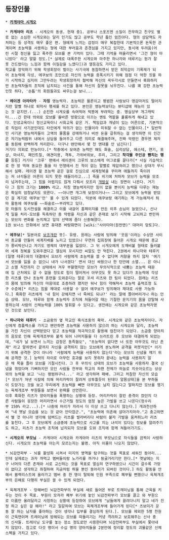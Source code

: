 == 등장인물 ==
 * '''[[카게야마 시게오]]'''

 * '''카게야마 리츠''' - 시게오의 동생. 현재 중1. 공부나 스포츠엔 소질이 전무하고 친구도 별로 없는 소심한 시게오와는 달리 인기도 많고 공부도 학년 톱인 엄친아다. 형의 상담역도 자처하는 등 성격도 매우 좋은 편. 형에게 느끼는 감정이 매우 복잡한데 기본적으론 돈독한 관계이며 초능력을 사용하는 형에 대한 부러움과 존경심을 가지고 있지만, 동시에 두려움(어린 시절 정신을 잃고 폭주한 모브를 본 기억이 있다. 그때 기억을 떠올리면서 '그건 형이 아니었다' 라고 말할 정도.[* 실제로 대폭주한 시게오와 마주한 하나자와 테루키는 뭔가 잘못 건드렸다는 느낌과 함께 이질감을 느꼈다])과 열등감도 가지고 있다.
 학교를 장악하기 위해 학생회장이 벌이는 사기극에 동참하면서 받은 죄악감이 기폭제가 되어 초능력에 각성, 에쿠보의 조언으로 자신의 능력을 증폭시키기 위해 점점 더 악한 짓을 하기 시작하고 심지어 그만두려는 학생회장까지 협박해 자신의 꼭두각시로 만들면서 흑화하지만 초능력자들의 조직에 납치되는 사건을 통해 자신의 잘못을 뉘우친다. 나름 꽤 강한 초능력인듯 하다, '손톱'의 회원들과도 싸우는걸 보니...

 * '''레이겐 아라타카''' - '''자칭''' 영능력자. 초능력은 물론이고 평범한 사람보다 영감마저도 떨어지지만 말빨 하나로 퇴마사 행세를 하고 있다. 본인은 영능력보다는 뷰티샵에 재능이 있는 것 같지만.(...) 순진한 시게오를 속여먹어 박봉에 부려먹는 중. 명실상부 개그캐릭터....긴 한데 의외로 모브를 올바른 방향으로 이끄는 멘토 역할을 훌륭하게 해내고 있다. 인성교육이니 정신교육이니 사회교육 같은 거. 책임감과 개념이 있는 어른으로, 기본적으로 직업이 사기꾼인데도 타인에게 악의가 없는 인물이라 미워할 수 없는 인물이다.[* 일반적인 사기꾼 영능력자들이 고액의 물품을 강매하거나 비싼 돈을 갈취하는 걸 생각하면 이 인간은 자기능력범위 내에서 상담을 들어주고 다른 의미로 해결해주며, 진짜 악령인 경우엔 제자를 동원해 완벽하게 처리한다. 더구나 왠만해서 몇 천 엔대를 안 넘긴다!]
 거기다 의외로 만능이다.[* 작중에서 보여준 능력만 해도 화술, 심리상담, 에스테, 연기, 포샵, 마사지, 페인트칠, 애견미용, 격투, 가위바위보, 추리, 그리고 '''착각물 주인공 뺨치는 행운''' 등등] 거기다 '크루' 편에서 레이겐이 크루의 보스에게 어그로를 끌다가[* 사실 기습적으로 한 방 먹여 동요한 틈을 타 언쟁에서 진 적이 없는 말빨로 제압하려고 했으나 상대가 무시해서 실패. 레이겐 왈 초능력 같은 걸로 진심으로 세계정복을 꾸미며 애들까지 죽이려는 저 녀석들은 어른이 되지 못한 애들이라고...] 죽을 위기에 처하자 모브가 능력을 모조리 넘겨주는데, 그 힘을 어렵지도 않게 다뤄서 모조리 [[개발살]] 내는 장면이 나온다. 거기다 그 힘의 크기는 '''1000%''' 라고. 자칭 영능력자지만 힘이 없을 뿐이지 능력을 다루는 재능은 확실히 엄청날지도 모른다. ~~아니면 개그캐 보정이거나~~ 그리고 모브에게 능력을 받았던 걸 계기로 에쿠보'만' 볼 수 있게 되었다. 덕분에 에쿠보랑 얘기하는 게 가능해져서 퇴마 활동에 에쿠보를 ~~화술로~~부려먹고 있다. 
 모 마을의 도시전설을 해결하고 이를 내걸어 홈페이지를 만든 이후 손님이 늘었으나, 신나게 일을 처리-모브를 독촉하던 중 악령을 자신과 같은 존재로 보기 시작해 고뇌하고 번민하는 모브의 변화를 눈치채고 일의 선택에 좀더 신중해졌다.
 1권 보너스 만화에서 보면 휴대폰 바탕화면이 [wiki:"사이타마(원펀맨)" 대머리 망토]다.

 * '''에쿠보'''[* 일본어로 [[보조개]]란 뜻]- 유령. 원래는 사람에 빙의해 '웃음'이라는 수상한 사이비 종교를 만들어 세계지배를 노리고 있었으나 우연히 집회장에 들어온 시게오 때문에 종교가 풍비박산나고 자기도 영체의 대부분을 잃었다. 그 뒤 시게오에게 도깨비불 형태로 들러붙어 세계 정복을 도와주겠다고 열심히 꼬시지만 씨알도 안 먹힌다. 2권에서 하나자와 테루키(일명 테루)와의 대결에서 모브가 사람에게 초능력을 쓸 수 없다며 저항을 하지 않자 '여기서 모브를 잃을 순 없으니 내가 나서겠다' 면서 대신 싸웠으나 한 턴만에 소멸... 은 아니고 소멸 직전까지 간 상태에서 겨우 부활했지만 모브가 무의식적으로 내뿜는 초능력 때문에 집 근처에도 갈 수 없을 정도로 힘이 떨어져서 아무것도 못 하고 있다가 초능력에 각성한 리츠를 만나 초능력 훈련을 도와준다는 말로 꼬셔 리츠와 한 팀이 되었다. 원래는 리츠의 몸에 빙의해 자신의 마음대로 조종하려 했지만 워낙 힘이 약해져서 초능력 출력조정 도구 수준에[* 리츠는 힘을 제대로 사용할 수 없어 에쿠보가 빙의해야 제대로 사용 가능하다.] 흑화한 리츠에게 '내 힘이 강해지면 너 죽여도 되냐?' 라는 말에 쫄아버리거나 하는 안습 상태. 모브, 테루와 함께 초능력자 조직에 쳐들어갈 때는 기절한 문지기의 몸을 강탈해 사용하는데 사람의 신체능력을 100% 발휘할 수 있다고. 생전에는 시게오와 같은 초능력자였던 것으로 보인다.

 * '''하나자와 테루키''' - 소금중의 옆 학교인 흑식초중의 흑막. 시게오와 같은 초능력자이다. 자신에게 컴플렉스를 가지고 왠만하면 초능력을 사용하지 않으려 하는 시게오와 달리, 초능력을 가진 자신이 선택받았다 믿고 초능력을 적극적으로 활용해 엄친아가 되었다. 소금중 양아치의 음모로 인해 육체개조부와 붙게 되어 나머지들을 다 쓰러트린 후 모브와 대결하게 되었는데, "네가 날 보면서 느끼는 감정은 동족혐오", "초능력이 없다면 너 또한 아무것도 아닌 존재" 라고 말하면서 끝까지 자신을 공격하지 않는 모브에게 분노하며 공격을 퍼붓지만[* 이기기 위해 공격한 것이 아니라 '사람에게 능력을 사용하지 않는다'라는 모브의 신념을 깨기 위해 공격한 것.] 능력의 차이로 아무런 효과를 보지 못하자 끝내는 능력을 사용하지 않은 채 목을 졸라 모브를 기절시킨다. 그 후 무의식 상태의 모브가 초능력을 사용하자 결국 신념을 꺾었다며 기뻐하지만 모인 사람들 전부와 학교의 파편 전체가 하늘로 치솟아오르는 상상외의 능력을 보고 '나는 평범하구나...' 라고 생각하며 패배. 그리고 처참한 자신의 모습[* 모브가 쳐낸 식칼에 의해 머리카락이 잘려져 상투틀듯이 된데다 알몸상태]을 본 부하들이 도망가는 것을 보고 우리에게 초능력을 빼면 아무것도 남지 않는다고 말하지만 모브를 챙기는 육체개조부 부원들을 보면서 완패를 선언한다.
 이후 흑화한 리츠가 양아치들을 폭행하는 상황에 등장. 머리카락이 잘린 충격이 컸던지 다른 사람들이 굉장한 머리라면서 수근거릴 정도의 엄청 높은 가발을 쓰고 나온다(정수리부 150% 라고...).[* 나중에 머리가 자라서 더 이상 쓰고 다니지 않는다.] 개과천선하여 "내 옛날 모습을 보는 것 같아 안타깝군.", "초능력에 의존해 살아가지마라."고 충고하면서 별 것 아니라 생각해 덤벼드는 리츠를 발라버리다 바람이 불자 가발을 움켜쥐느라 리츠를 놓친다. 그 후 모브에게 소금중에 초능력으로 사고를 치는 녀석이 있다는 정보를 알려주기도 하고, 리츠가 초능력 조직에 납치되자 모브를 도와 조직에 함께 쳐들어가기도.

 * '''시게오의 부모님''' - 카게야마 시게오와 카게야마 리츠의 부모님으로 자식들을 끔찍이 사랑하신다. 시게오의 초능력을 아는지 모르는지는 불명. 아직 이름이 나오지 않았다.

 * 뇌감전파부 - 뇌를 활성화 시켜서 미지의 영역을 탐구하는 것을 목표로 세워진 동아리...인데 실제로는 과자 까먹고 멤버들이랑 노가리를 까거나 뒹굴거리기만 한다.[* 옛날에는 지구 너머의 다른 존재와 서로 교신하는 것을 목표로 열심히 연구하였으나 시간이 갈수록 가망이 없다고 생각하고 좌절하여 지금처럼 허울 뿐인 동아리가 되버린 것이다.] 하도 활동을 안해서 블랙리스트에 올라가고 멤버 중 한 명이 탈퇴해 인원 부족으로 폐부될 뻔했으나 육체개조부의 은혜로 다행히 부실은 쓸 수 있게 되었다.

 * 육체개조부 - 망해버린 뇌감전파부의 부실에 새로 들어온 부로 트레이닝을 통해 근육을 키우는 것이 주 목표. 부원이 모자라 폐부 위기에 놓인 뇌감전파부가 모브를 끌고 와 부원으로 이름만 올려달라고 사정하는 상황에 등장하여 모브에게 "남들에게 끌려다니지 말고 네가 진정 하고 싶은 걸 해라!" 라고 일갈하여 모브는 육체개조부에 들어가게 된다[* 츠보미가 운동 잘 하는 남자를 좋아하는 것이 생각나 입부를 결심하게 된다.]. 모브를 제외한 5명 전원이 근육맨이며 트레이닝에 방해되는 모브를 따돌리기는 커녕 격려하고 보호해주는 신사 중의 신사들. 트레이닝 도구를 놓는 장소 정도로만 사용한다며 뇌감전파부도 부실에서 쫓아내지 않았다. 참고로 다섯 명이서 수십 명의 양아치들을 2분만에 정리할 정도의 괴물같은 신체스펙을 가지고 있다.
